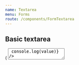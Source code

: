 ```yaml
---
name: Textarea
menu: Forms
route: /components/FormTextarea
---
```



<PageTitle title="Textarea" src="components/Form/Textarea" />

## Basic textarea

<Playground>
  <Looper
    list={variants}
    render={variant => (
      <FormComponentDemo property="value" initialValue="Hello world">
        <Textarea variant={variant} onChange={(event, value) => console.log(value)} />
      </FormComponentDemo>
    )}
  />
</Playground>

## Textarea with height

<Playground>
  <Looper
    list={variants}
    render={variant => (
      <FormComponentDemo property="value" initialValue="Hello world">
        <Textarea variant={variant} height={100} onChange={(event, value) => console.log(value)} />
      </FormComponentDemo>
    )}
  />
</Playground>

## Textarea with max length

<Playground>
  <Looper
    list={variants}
    render={variant => (
      <FormComponentDemo property="value" initialValue="Hello world">
        <Textarea variant={variant} maxLength={12} onChange={(event, value) => console.log(value)} />
      </FormComponentDemo>
    )}
  />
</Playground>

## Labeled textarea

<Playground>
  <Looper
    list={variants}
    render={variant => (
      <FormComponentDemo property="value" initialValue="Hello world">
        <Textarea variant={variant} label="Super fantastic label" onChange={(event, value) => console.log(value)} />
      </FormComponentDemo>
    )}
  />
</Playground>

## Transitional labeled textarea

<Playground>
  <Looper
    list={variants}
    render={variant => (
      <FormComponentDemo property="value">
        <Textarea
          variant={variant}
          label="Super fantastic label"
          onChange={(event, value) => console.log(value)}
          transitional
        />
      </FormComponentDemo>
    )}
  />
</Playground>

## Labeled textarea with placeholder

<Playground>
  <Looper
    list={variants}
    render={variant => (
      <FormComponentDemo property="value">
        <Textarea
          variant={variant}
          label="Super fantastic label"
          onChange={(event, value) => console.log(value)}
          placeholder="Hello world"
        />
      </FormComponentDemo>
    )}
  />
</Playground>

## Disabled textarea

<Playground>
  <Looper
    list={variants}
    render={variant => (
      <FormComponentDemo property="value" initialValue="Hello world">
        <Textarea
          disabled
          variant={variant}
          label="Super fantastic label"
          onChange={(event, value) => console.log(value)}
        />
      </FormComponentDemo>
    )}
  />
</Playground>

## Read only textarea

<Playground>
  <Looper
    list={variants}
    render={variant => (
      <FormComponentDemo property="value" initialValue="Hello world">
        <Textarea
          variant={variant}
          label="Super fantastic label"
          onChange={(event, value) => console.log(value)}
          readOnly
        />
      </FormComponentDemo>
    )}
  />
</Playground>

## Danger textarea

<Playground>
  <Looper
    list={variants}
    render={variant => (
      <FormComponentDemo property="value" initialValue="Hello world">
        <Textarea
          variant={variant}
          label="Super fantastic label"
          onChange={(event, value) => console.log(value)}
          validity="danger"
        />
      </FormComponentDemo>
    )}
  />
</Playground>

## Warning textarea

<Playground>
  <Looper
    list={variants}
    render={variant => (
      <FormComponentDemo property="value" initialValue="Hello world">
        <Textarea
          variant={variant}
          label="Super fantastic label"
          onChange={(event, value) => console.log(value)}
          validity="warning"
        />
      </FormComponentDemo>
    )}
  />
</Playground>

## Contrast textarea

<Playground>
  <Looper
    list={variants}
    render={variant => (
      <FormComponentDemo property="value" initialValue="Hello world" contrast>
        <Textarea
          contrast
          variant={variant}
          label="Super fantastic label"
          onChange={(event, value) => console.log(value)}
          transitional
        />
      </FormComponentDemo>
    )}
  />
</Playground>

## Notifications

<Playground>
  <Looper
    list={variants}
    render={variant => (
      <Looper
        list={['success', 'danger', 'warning', 'primary', 'neutral']}
        render={level => (
          <FormComponentDemo property="value" initialValue="Hello world">
            <NotifiedTextarea
              variant={variant}
              onChange={(event, value) => console.log(value)}
              level={level}
              notification={`This is an example ${level} notification.`}
            />
          </FormComponentDemo>
        )}
      />
    )}
  />
</Playground>

## \[props\]

<Props of={Textarea} />
